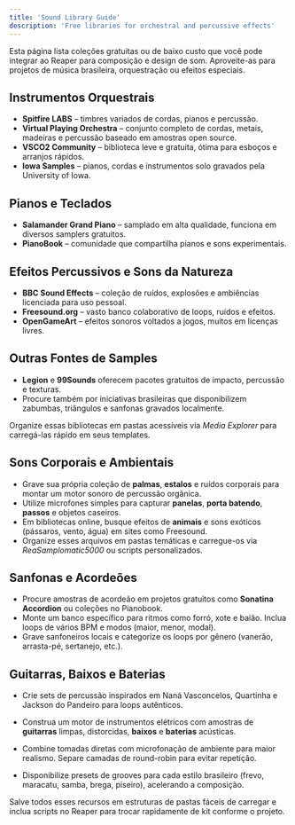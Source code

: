 ```yaml
---
title: 'Sound Library Guide'
description: 'Free libraries for orchestral and percussive effects'
---
```


Esta página lista coleções gratuitas ou de baixo custo que você pode integrar ao Reaper para composição e design de som. Aproveite-as para projetos de música brasileira, orquestração ou efeitos especiais.

## Instrumentos Orquestrais

- **Spitfire LABS** – timbres variados de cordas, pianos e percussão.
- **Virtual Playing Orchestra** – conjunto completo de cordas, metais, madeiras e percussão baseado em amostras open source.
- **VSCO2 Community** – biblioteca leve e gratuita, ótima para esboços e arranjos rápidos.
- **Iowa Samples** – pianos, cordas e instrumentos solo gravados pela University of Iowa.

## Pianos e Teclados

- **Salamander Grand Piano** – samplado em alta qualidade, funciona em diversos samplers gratuitos.
- **PianoBook** – comunidade que compartilha pianos e sons experimentais.

## Efeitos Percussivos e Sons da Natureza

- **BBC Sound Effects** – coleção de ruídos, explosões e ambiências licenciada para uso pessoal.
- **Freesound.org** – vasto banco colaborativo de loops, ruídos e efeitos.
- **OpenGameArt** – efeitos sonoros voltados a jogos, muitos em licenças livres.

## Outras Fontes de Samples

- **Legion** e **99Sounds** oferecem pacotes gratuitos de impacto, percussão e texturas.
- Procure também por iniciativas brasileiras que disponibilizem zabumbas, triângulos e sanfonas gravados localmente.

Organize essas bibliotecas em pastas acessíveis via *Media Explorer* para carregá-las rápido em seus templates.


## Sons Corporais e Ambientais

- Grave sua própria coleção de **palmas**, **estalos** e ruídos corporais para montar um motor sonoro de percussão orgânica.
- Utilize microfones simples para capturar **panelas**, **porta batendo**, **passos** e objetos caseiros.
- Em bibliotecas online, busque efeitos de **animais** e sons exóticos (pássaros, vento, água) em sites como Freesound.
- Organize esses arquivos em pastas temáticas e carregue-os via *ReaSamplomatic5000* ou scripts personalizados.

## Sanfonas e Acordeões

- Procure amostras de acordeão em projetos gratuitos como **Sonatina Accordion** ou coleções no Pianobook.
- Monte um banco específico para ritmos como forró, xote e baião. Inclua loops de vários BPM e modos (maior, menor, modal).
- Grave sanfoneiros locais e categorize os loops por gênero (vanerão, arrasta-pé, sertanejo, etc.).

## Guitarras, Baixos e Baterias
- Crie sets de percussão inspirados em Naná Vasconcelos, Quartinha e Jackson do Pandeiro para loops autênticos.

- Construa um motor de instrumentos elétricos com amostras de **guitarras** limpas, distorcidas, **baixos** e **baterias** acústicas.
- Combine tomadas diretas com microfonação de ambiente para maior realismo. Separe camadas de round-robin para evitar repetição.
- Disponibilize presets de grooves para cada estilo brasileiro (frevo, maracatu, samba, brega, piseiro), acelerando a composição.

Salve todos esses recursos em estruturas de pastas fáceis de carregar e inclua scripts no Reaper para trocar rapidamente de kit conforme o projeto.

